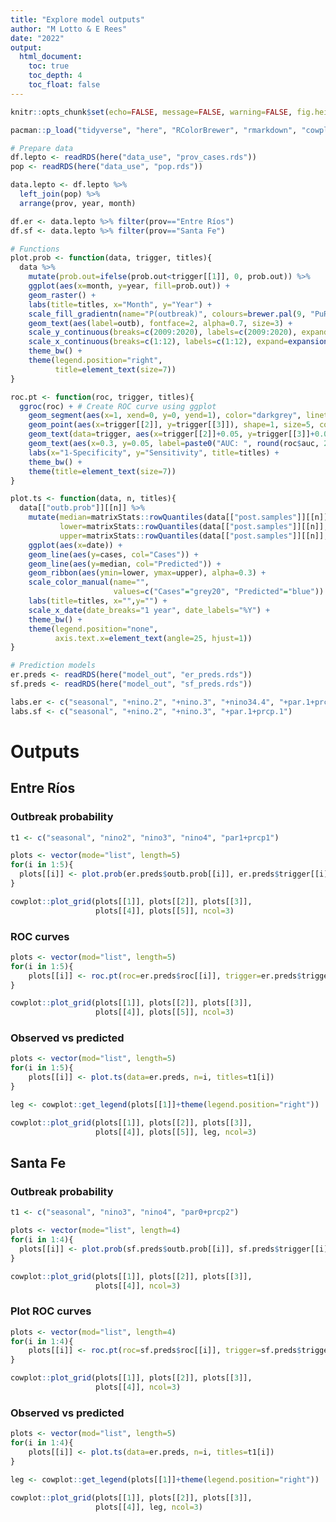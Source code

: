 ---
title: "Explore model outputs"
author: "M Lotto & E Rees"
date: "2022"
output:  
  html_document:
    toc: true
    toc_depth: 4
    toc_float: false
---

```{r setup, include=FALSE}
knitr::opts_chunk$set(echo=FALSE, message=FALSE, warning=FALSE, fig.height=7, fig.width=15)
```

```{r}
pacman::p_load("tidyverse", "here", "RColorBrewer", "rmarkdown", "cowplot", "pROC", "ggpubr", "kableExtra")

# Prepare data
df.lepto <- readRDS(here("data_use", "prov_cases.rds"))
pop <- readRDS(here("data_use", "pop.rds"))

data.lepto <- df.lepto %>% 
  left_join(pop) %>% 
  arrange(prov, year, month)

df.er <- data.lepto %>% filter(prov=="Entre Ríos")
df.sf <- data.lepto %>% filter(prov=="Santa Fe")

# Functions
plot.prob <- function(data, trigger, titles){
  data %>%
    mutate(prob.out=ifelse(prob.out<trigger[[1]], 0, prob.out)) %>% 
    ggplot(aes(x=month, y=year, fill=prob.out)) +
    geom_raster() +
    labs(title=titles, x="Month", y="Year") +
    scale_fill_gradientn(name="P(outbreak)", colours=brewer.pal(9, "PuRd"), limits=c(0,1)) + 
    geom_text(aes(label=outb), fontface=2, alpha=0.7, size=3) +
    scale_y_continuous(breaks=c(2009:2020), labels=c(2009:2020), expand=expansion(0)) +
    scale_x_continuous(breaks=c(1:12), labels=c(1:12), expand=expansion(0)) +
    theme_bw() +
    theme(legend.position="right",
          title=element_text(size=7))
}

roc.pt <- function(roc, trigger, titles){
  ggroc(roc) + # Create ROC curve using ggplot
    geom_segment(aes(x=1, xend=0, y=0, yend=1), color="darkgrey", linetype="dashed") + # Add diagonal line
    geom_point(aes(x=trigger[[2]], y=trigger[[3]]), shape=1, size=5, col="red") + #
    geom_text(data=trigger, aes(x=trigger[[2]]+0.05, y=trigger[[3]]+0.05, label=round(trigger[[1]], 2))) + # Add local maximal value
    geom_text(aes(x=0.3, y=0.05, label=paste0("AUC: ", round(roc$auc, 2)))) +
    labs(x="1-Specificity", y="Sensitivity", title=titles) +
    theme_bw() +
    theme(title=element_text(size=7))
}

plot.ts <- function(data, n, titles){
  data[["outb.prob"]][[n]] %>% 
    mutate(median=matrixStats::rowQuantiles(data[["post.samples"]][[n]], cols=c(1:1000), probs=0.5),
           lower=matrixStats::rowQuantiles(data[["post.samples"]][[n]], cols=c(1:1000), probs=0.025),
           upper=matrixStats::rowQuantiles(data[["post.samples"]][[n]], cols=c(1:1000), probs=0.975)) %>% 
    ggplot(aes(x=date)) +
    geom_line(aes(y=cases, col="Cases")) +
    geom_line(aes(y=median, col="Predicted")) +
    geom_ribbon(aes(ymin=lower, ymax=upper), alpha=0.3) +
    scale_color_manual(name="", 
                       values=c("Cases"="grey20", "Predicted"="blue")) +
    labs(title=titles, x="",y="") +
    scale_x_date(date_breaks="1 year", date_labels="%Y") +
    theme_bw() +
    theme(legend.position="none",
          axis.text.x=element_text(angle=25, hjust=1))
}

# Prediction models
er.preds <- readRDS(here("model_out", "er_preds.rds"))
sf.preds <- readRDS(here("model_out", "sf_preds.rds"))

labs.er <- c("seasonal", "+nino.2", "+nino.3", "+nino34.4", "+par.1+prcp.1")
labs.sf <- c("seasonal", "+nino.2", "+nino.3", "+par.1+prcp.1")
```

# Outputs {.tabset}
## Entre Ríos
### Outbreak probability
```{r}
t1 <- c("seasonal", "nino2", "nino3", "nino4", "par1+prcp1")

plots <- vector(mode="list", length=5)
for(i in 1:5){
  plots[[i]] <- plot.prob(er.preds$outb.prob[[i]], er.preds$trigger[[i]], titles=t1[i])
}

cowplot::plot_grid(plots[[1]], plots[[2]], plots[[3]],
                   plots[[4]], plots[[5]], ncol=3)
```

### ROC curves
```{r}
plots <- vector(mod="list", length=5)
for(i in 1:5){
    plots[[i]] <- roc.pt(roc=er.preds$roc[[i]], trigger=er.preds$trigger[[i]], titles=t1[i])
}

cowplot::plot_grid(plots[[1]], plots[[2]], plots[[3]],
                   plots[[4]], plots[[5]], ncol=3)
```

### Observed vs predicted
```{r}
plots <- vector(mod="list", length=5)
for(i in 1:5){
    plots[[i]] <- plot.ts(data=er.preds, n=i, titles=t1[i])
}

leg <- cowplot::get_legend(plots[[1]]+theme(legend.position="right"))

cowplot::plot_grid(plots[[1]], plots[[2]], plots[[3]],
                   plots[[4]], plots[[5]], leg, ncol=3)

```

## Santa Fe
### Outbreak probability
```{r fig.height=7}
t1 <- c("seasonal", "nino3", "nino4", "par0+prcp2")

plots <- vector(mode="list", length=4)
for(i in 1:4){
  plots[[i]] <- plot.prob(sf.preds$outb.prob[[i]], sf.preds$trigger[[i]], titles=t1[i])
}

cowplot::plot_grid(plots[[1]], plots[[2]], plots[[3]],
                   plots[[4]], ncol=3)
```

### Plot ROC curves
```{r}
plots <- vector(mod="list", length=4)
for(i in 1:4){
    plots[[i]] <- roc.pt(roc=sf.preds$roc[[i]], trigger=sf.preds$trigger[[i]], titles=t1[i])
}

cowplot::plot_grid(plots[[1]], plots[[2]], plots[[3]],
                   plots[[4]], ncol=3)
```

### Observed vs predicted
```{r}
plots <- vector(mod="list", length=5)
for(i in 1:4){
    plots[[i]] <- plot.ts(data=er.preds, n=i, titles=t1[i])
}

leg <- cowplot::get_legend(plots[[1]]+theme(legend.position="right"))

cowplot::plot_grid(plots[[1]], plots[[2]], plots[[3]],
                   plots[[4]], leg, ncol=3)
```
